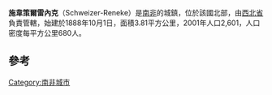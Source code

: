 {{Infobox settlement
| name                    = Schweizer-Reneke
| other_name              = "Mzwera"
| native_name             = Mamusa
| pushpin_map             = South Africa North West#South Africa
| coordinates             = {{coord|27|11|S|25|20|E|region:ZA|display=inline,title}}
| subdivision_type        = 國家
| subdivision_name        = [[南非|南非]]
| subdivision_type1       = 省
| subdivision_name1       = [[西北省_(南非)|西北省]]
| subdivision_type2       = District
| subdivision_name2       = [[Dr_Ruth_Segomotsi_Mompati_District_Municipality|Dr Ruth Segomotsi Mompati]]
| subdivision_type3       = [[南非自治市列表|自治市]]
| subdivision_name3       = [[Mamusa_Local_Municipality|Mamusa]]
| subdivision_type4       = Main Place
| established_title       = Established
| leader_title            = Councillor
| area_footnotes          = <ref name="census2011">{{cite web |url=https://census2011.adrianfrith.com/place/671004001 |title=Sub-Place Schweizer-Reneke |work=Census 2011 |access-date=2022-05-10 |archive-date=2021-07-11 |archive-url=https://web.archive.org/web/20210711054107/https://census2011.adrianfrith.com/place/671004001 }}</ref>
| area_total_km2          = 11.53
| population_footnotes    = <ref name="census2011" />
| population_total        = 2,376
| population_as_of        = 2011
| population_density_km2  = auto
<!-- demographics (section 1) -->
| demographics_type1      = Racial makeup (2011)
| demographics1_footnotes = <ref name="census2011" />
| demographics1_title1    = 白人
| demographics1_info1     = 66.1%
| demographics1_title2    = 非洲黑人
| demographics1_info2     = 24.4%
| demographics1_title3    = 印度/亞洲人
| demographics1_info3     = 5.1%
| demographics1_title4    = 有色人種
| demographics1_info4     = 2.2%
| demographics1_title5    = 其他
| demographics1_info5     = 2.2%
<!-- demographics (section 2) -->
| demographics_type2      = 母語 (2011)
| demographics2_footnotes = <ref name="census2011" />
| demographics2_title1    = [[南非語|南非語]]
| demographics2_info1     = 74.3%
| demographics2_title2    = [[茨瓦纳语|茨瓦纳语]]
| demographics2_info2     = 9.7%
| demographics2_title3    = 英語
| demographics2_info3     = 8.8%
| demographics2_title4    = 其他
| demographics2_info4     = 7.2%
<!-- blank fields (section 2) -->
<!-- Other information -->
| timezone1               = [[South_African_Standard_Time|SAST]]
| utc_offset1             = +2
| postal_code_type        = [[List_of_postal_codes_in_South_Africa|Postal code]] (street)
| postal_code             = 2780
| postal2_code_type       = [[Post-office_box|PO box]]
| postal2_code            = 
| area_code_type          = [[Telephone_numbers_in_South_Africa|Area code]]
| area_code               = 053
}}
'''施韋策爾雷內克'''（Schweizer-Reneke）是[[南非|南非]]的城鎮，位於該國北部，由[[西北省_(南非)|西北省]]負責管轄，始建於1888年10月1日，面積3.81平方公里，2001年人口2,601，人口密度每平方公里680人。

==參考==
{{reflist}}

{{SouthAfrica-geo-stub}}
[[Category:南非城市|Category:南非城市]]